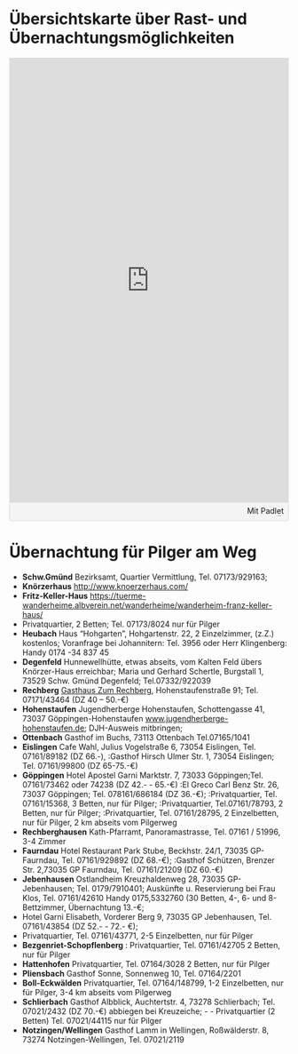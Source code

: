 # Übersichtskarte über Rast- und Übernachtungsmöglichkeiten 
<div class="padlet-embed" style="border:1px solid rgba(0,0,0,0.1);border-radius:2px;box-sizing:border-box;overflow:hidden;position:relative;width:100%;background:#F4F4F4"><p style="padding:0;margin:0"><iframe src="https://padlet.com/embed/ejrt54px4zpwi71c" frameborder="0" allow="camera;microphone;geolocation" style="width:100%;height:800px;display:block;padding:0;margin:0"></iframe></p><div style="padding:8px;text-align:right;margin:0;"><a href="https://padlet.com?ref=embed" style="padding:0;margin:0;border:none;display:block;line-height:1;height:16px" target="_blank"><img src="https://padlet.net/embeds/made_with_padlet.png" width="86" height="16" style="padding:0;margin:0;background:none;border:none;display:inline;box-shadow:none" alt="Mit Padlet erstellt"></a></div></div>

# Übernachtung für Pilger am Weg
- **Schw.Gmünd** Bezirksamt, Quartier Vermittlung, Tel. 07173/929163; 
- **Knörzerhaus** [http://www.knoerzerhaus.com/](http://www.knoerzerhaus.com/)
- **Fritz-Keller-Haus** [https://tuerme-wanderheime.albverein.net/wanderheime/wanderheim-franz-keller-haus/](https://tuerme-wanderheime.albverein.net/wanderheime/wanderheim-franz-keller-haus/)
- Privatquartier, 2 Betten; Tel. 07173/8024 nur für Pilger 
- **Heubach** Haus "Hohgarten", Hohgartenstr. 22, 2 Einzelzimmer, (z.Z.) kostenlos; Voranfrage bei Johannitern: Tel. 3956 oder Herr Klingenberg: Handy 0174 -34 837 45 
- **Degenfeld** Hunnewellhütte, etwas abseits, vom Kalten Feld übers Knörzer-Haus erreichbar; Maria und Gerhard Schertle, Burgstall 1, 73529 Schw. Gmünd Degenfeld; Tel.07332/922039 
- **Rechberg** [Gasthaus Zum Rechberg](https://www.metzgerei-reinold.de/Gaestezimmer/454), Hohenstaufenstraße 91; Tel. 07171/43464 (DZ 40 -- 50.-€) 
- **Hohenstaufen** Jugendherberge Hohenstaufen, Schottengasse 41, 73037 Göppingen-Hohenstaufen [www.jugendherberge-hohenstaufen.de](www.jugendherberge-hohenstaufen.de); DJH-Ausweis mitbringen;
- **Ottenbach** Gasthof im Buchs, 73113 Ottenbach Tel.07165/1041 
- **Eislingen** Cafe Wahl, Julius Vogelstraße 6, 73054 Eislingen, Tel. 07161/89182 (DZ 66.-), :Gasthof Hirsch Ulmer Str. 1, 73054 Eislingen; Tel. 07161/99800 (DZ 65-75.-€) 
- **Göppingen** Hotel Apostel Garni Marktstr. 7, 73033 Göppingen;Tel. 07161/73462 oder 74238 (DZ 42.- - 65.-€) :El Greco Carl Benz Str. 26, 73037 Göppingen; Tel. 078161/686184 (DZ 36.-€); :Privatquartier, Tel. 07161/15368, 3 Betten, nur für Pilger; :Privatquartier, Tel.07161/78793, 2 Betten, nur für Pilger; :Privatquartier, Tel. 07161/28795, 2 Einzelbetten, nur für Pilger, 2 km abseits vom Pilgerweg 
- **Rechberghausen** Kath-Pfarramt, Panoramastrasse, Tel. 07161 / 51996, 3-4 Zimmer 
- **Faurndau** Hotel Restaurant Park Stube, Beckhstr. 24/1, 73035 GP-Faurndau, Tel. 07161/929892 (DZ 68.-€); :Gasthof Schützen, Brenzer Str. 2,73035 GP Faurndau, Tel. 07161/21209 (DZ 60.-€) 
- **Jebenhausen** Ostlandheim Kreuzhaldenweg 28, 73035 GP-Jebenhausen; Tel. 0179/7910401; Auskünfte u. Reservierung bei Frau Klos, Tel. 07161/42610 Handy 0175,5332760 (30 Betten, 4-, 6- und 8- Bettzimmer, Übernachtung 13.-€; 
- Hotel Garni Elisabeth, Vorderer Berg 9, 73035 GP Jebenhausen, Tel. 07161/43854 (DZ 52.- - 72.- €); 
- Privatquartier, Tel. 07161/43771, 2-5 Einzelbetten, nur für Pilger 
- **Bezgenriet-Schopflenberg** : Privatquartier, Tel. 07161/42705 2 Betten, nur für Pilger
- **Hattenhofen** Privatquartier, Tel. 07164/3028 2 Betten, nur für Pilger 
- **Pliensbach** Gasthof Sonne, Sonnenweg 10, Tel. 07164/2201 
- **Boll-Eckwälden** Privatquartier, Tel. 07164/148799, 1-2 Einzelbetten, nur für Pilger, 3-4 km abseits vom Pilgerweg 
- **Schlierbach** Gasthof Albblick, Auchtertstr. 4, 73278 Schlierbach; Tel. 07021/2432 (DZ 70.-€) abbiegen bei Kreuzeiche; -  - Privatquartier (2 Betten) Tel. 07021/44115 nur für Pilger 
- **Notzingen/Wellingen** Gasthof Lamm in Wellingen, Roßwälderstr. 8, 73274 Notzingen-Wellingen, Tel. 07021/2119

